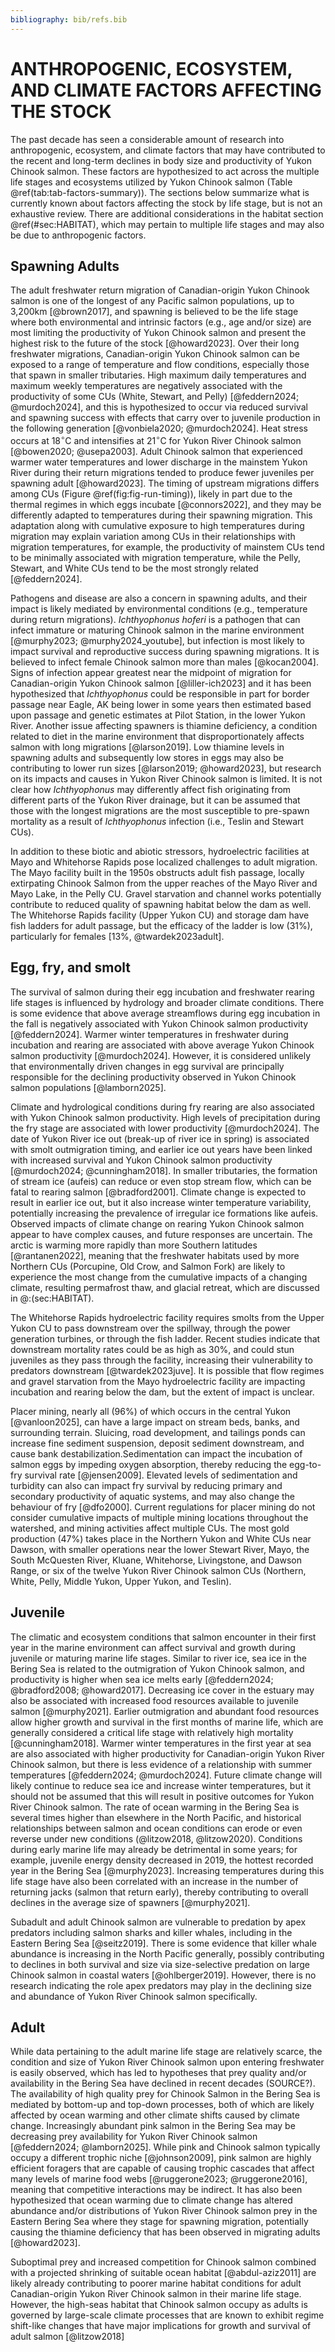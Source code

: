 ```yaml
---
bibliography: bib/refs.bib
---
```


# ANTHROPOGENIC, ECOSYSTEM, AND CLIMATE FACTORS AFFECTING THE STOCK {#sec:factors}

The past decade has seen a considerable amount of research into anthropogenic, ecosystem, and climate factors that may have contributed to the recent and long-term declines in body size and productivity of Yukon Chinook salmon. These factors are hypothesized to act across the multiple life stages and ecosystems utilized by Yukon Chinook salmon (Table \@ref(tab:tab-factors-summary)). The sections below summarize what is currently known about factors affecting the stock by life stage, but is not an exhaustive review. There are additional considerations in the habitat section \@ref(#sec:HABITAT), which may pertain to multiple life stages and may also be due to anthropogenic factors.

## Spawning Adults

The adult freshwater return migration of Canadian-origin Yukon Chinook salmon is one of the longest of any Pacific salmon populations, up to 3,200km [@brown2017], and spawning is believed to be the life stage where both environmental and intrinsic factors (e.g., age and/or size) are most limiting the productivity of Yukon Chinook salmon and present the highest risk to the future of the stock [@howard2023]\footnote{von Finster, A., Murdoch, A., Gill, J., Hawkins, T., Hodgson, J., and Knight, K. In prep. Issues Facing Canadian-origin Yukon River Chinook Salmon: A Review of Limiting Ecosystem and Habitat Factors.\label{vonfinsteretal}}. Over their long freshwater migrations, Canadian-origin Yukon Chinook salmon can be exposed to a range of temperature and flow conditions, especially those that spawn in smaller tributaries. High maximum daily temperatures and maximum weekly temperatures are negatively associated with the productivity of some CUs (White, Stewart, and Pelly) [@feddern2024; @murdoch2024], and this is hypothesized to occur via reduced survival and spawning success with effects that carry over to juvenile production in the following generation [@vonbiela2020; @murdoch2024]. Heat stress occurs at 18$^\circ$C and intensifies at 21$^\circ$C for Yukon River Chinook salmon [@bowen2020; @usepa2003]. Adult Chinook salmon that experienced warmer water temperatures and lower discharge in the mainstem Yukon River during their return migrations tended to produce fewer juveniles per spawning adult [@howard2023]. The timing of upstream migrations differs among CUs (Figure \@ref(fig:fig-run-timing)), likely in part due to the thermal regimes in which eggs incubate [@connors2022], and they may be differently adapted to temperatures during their spawning migration. This adaptation along with cumulative exposure to high temperatures during migration may explain variation among CUs in their relationships with migration temperatures, for example, the productivity of mainstem CUs tend to be minimally associated with migration temperature, while the Pelly, Stewart, and White CUs tend to be the most strongly related [@feddern2024].


Pathogens and disease are also a concern in spawning adults, and their impact is likely mediated by environmental conditions (e.g., temperature during return migrations). *Ichthyophonus hoferi* is a pathogen that can infect immature or maturing Chinook salmon in the marine environment [@murphy2023; @murphy2024_youtube], but infection is most likely to impact survival and reproductive success during spawning migrations. It is believed to infect female Chinook salmon more than males [@kocan2004]. Signs of infection appear greatest near the midpoint of migration for Canadian-origin Yukon Chinook salmon [@liller-ich2023] and it has been hypothesized that *Ichthyophonus* could be responsible in part for border passage near Eagle, AK being lower in some years then estimated based upon passage and genetic estimates at Pilot Station, in the lower Yukon River\textsuperscript{1}. Another issue affecting spawners is thiamine deficiency, a condition related to diet in the marine environment that disproportionately affects salmon with long migrations [@larson2019]. Low thiamine levels in spawning adults and subsequently low stores in eggs may also be contributing to lower run sizes [@larson2019; @howard2023], but research on its impacts and causes in Yukon River Chinook salmon is limited. It is not clear how *Ichthyophonus* may differently affect fish originating from different parts of the Yukon River drainage, but it can be assumed that those with the longest migrations are the most susceptible to pre-spawn mortality as a result of *Ichthyophonus* infection (i.e., Teslin and Stewart CUs). 

In addition to these biotic and abiotic stressors, hydroelectric facilities at Mayo and Whitehorse Rapids pose localized challenges to adult migration. The Mayo facility built in the 1950s obstructs adult fish passage, locally extirpating Chinook Salmon from the upper reaches of the Mayo River and Mayo Lake, in the Pelly CU. Gravel starvation and channel works potentially contribute to reduced quality of spawning habitat below the dam as well\textsuperscript{1}. The Whitehorse Rapids facility (Upper Yukon CU) and storage dam have fish ladders for adult passage, but the efficacy of the ladder is low (31%), particularly for females [13%, @twardek2023adult].

## Egg, fry, and smolt

The survival of salmon during their egg incubation and freshwater rearing life stages is influenced by hydrology and broader climate conditions. There is some evidence that above average streamflows during egg incubation in the fall is negatively associated with Yukon Chinook salmon productivity [@feddern2024]. Warmer winter temperatures in freshwater during incubation and rearing are associated with above average Yukon Chinook salmon productivity [@murdoch2024]. However, it is considered unlikely that environmentally driven changes in egg survival are principally responsible for the declining productivity observed in Yukon Chinook salmon populations [@lamborn2025].

Climate and hydrological conditions during fry rearing are also associated with Yukon Chinook salmon productivity. High levels of precipitation during the fry stage are associated with lower productivity [@murdoch2024]. The date of Yukon River ice out (break-up of river ice in spring) is associated with smolt outmigration timing, and earlier ice out years have been linked with increased survival and Yukon Chinook salmon productivity [@murdoch2024; @cunningham2018]. In smaller tributaries, the formation of stream ice (aufeis) can reduce or even stop stream flow, which can be fatal to rearing salmon [@bradford2001]. Climate change is expected to result in earlier ice out, but it also increase winter temperature variability, potentially increasing the prevalence of irregular ice formations like aufeis. Observed impacts of climate change on rearing Yukon Chinook salmon appear to have complex causes, and future responses are uncertain. The arctic is warming more rapidly than more Southern latitudes [@rantanen2022], meaning that the freshwater habitats used by more Northern CUs (Porcupine, Old Crow, and Salmon Fork) are likely to experience the most change from the cumulative impacts of a changing climate, resulting permafrost thaw, and glacial retreat, which are discussed in @\ref:(sec:HABITAT).

The Whitehorse Rapids hydroelectric facility requires smolts from the Upper Yukon CU to pass downstream over the spillway, through the power generation turbines, or through the fish ladder. Recent studies indicate that downstream mortality rates could be as high as 30%, and could stun juveniles as they pass through the facility, increasing their vulnerability to predators downstream [@twardek2023juve]. It is possible that flow regimes and gravel starvation from the Mayo hydroelectric facility are impacting incubation and rearing below the dam, but the extent of impact is unclear\textsuperscript{1}.

Placer mining, nearly all (96%) of which occurs in the central Yukon [@vanloon2025], can have a large impact on stream beds, banks, and surrounding terrain. Sluicing, road development, and tailings ponds can increase fine sediment suspension, deposit sediment downstream, and cause bank destabilization\textsuperscript{1}.Sedimentation can impact the incubation of salmon eggs by impeding oxygen absorption, thereby reducing the egg-to-fry survival rate [@jensen2009]. Elevated levels of sedimentation and turbidity can also can impact fry survival by reducing primary and secondary productivity of aquatic systems, and may also change the behaviour of fry [@dfo2000]. Current regulations for placer mining do not consider cumulative impacts of multiple mining locations throughout the watershed, and mining activities affect multiple CUs. The most gold production (47%) takes place in the Northern Yukon and White CUs near Dawson, with smaller operations near the lower Stewart River, Mayo, the South McQuesten River, Kluane, Whitehorse, Livingstone, and Dawson Range, or six of the twelve Yukon River Chinook salmon CUs (Northern, White, Pelly, Middle Yukon, Upper Yukon, and Teslin).

## Juvenile

The climatic and ecosystem conditions that salmon encounter in their first year in the marine environment can affect survival and growth during juvenile or maturing marine life stages. Similar to river ice, sea ice in the Bering Sea is related to the outmigration of Yukon Chinook salmon, and productivity is higher when sea ice melts early [@feddern2024; @bradford2008; @howard2017]. Decreasing ice cover in the estuary may also be associated with increased food resources available to juvenile salmon [@murphy2021]. Earlier outmigration and abundant food resources allow higher growth and survival in the first months of marine life, which are generally considered a critical life stage with relatively high mortality [@cunningham2018]. Warmer winter temperatures in the first year at sea are also associated with higher productivity for Canadian-origin Yukon River Chinook salmon, but there is less evidence of a relationship with summer temperatures [@feddern2024; @murdoch2024]. Future climate change will likely continue to reduce sea ice and increase winter temperatures, but it should not be assumed that this will result in positive outcomes for Yukon River Chinook salmon. The rate of ocean warming in the Bering Sea is several times higher than elsewhere in the North Pacific, and historical relationships between salmon and ocean conditions can erode or even reverse under new conditions (@litzow2018, @litzow2020). Conditions during early marine life may already be detrimental in some years; for example, juvenile energy density decreased in 2019, the hottest recorded year in the Bering Sea [@murphy2023]. Increasing temperatures during this life stage have also been correlated with an increase in the number of returning jacks (salmon that return early), thereby contributing to overall declines in the average size of spawners [@murphy2021].

Subadult and adult Chinook salmon are vulnerable to predation by apex predators including salmon sharks and killer whales, including in the Eastern Bering Sea [@seitz2019]. There is some evidence that killer whale abundance is increasing in the North Pacific generally, possibly contributing to declines in both survival and size via size-selective predation on large Chinook salmon in coastal waters [@ohlberger2019]. However, there is no research indicating the role apex predators may play in the declining size and abundance of Yukon River Chinook salmon specifically.

## Adult

While data pertaining to the adult marine life stage are relatively scarce, the condition and size of Yukon River Chinook salmon upon entering freshwater is easily observed, which has led to hypotheses that prey quality and/or availability in the Bering Sea have declined in recent decades (SOURCE?). The availability of high quality prey for Chinook Salmon in the Bering Sea is mediated by bottom-up and top-down processes, both of which are likely affected by ocean warming and other climate shifts caused by climate change. Increasingly abundant pink salmon in the Bering Sea may be decreasing prey availability for Yukon River Chinook salmon [@feddern2024; @lamborn2025]. While pink and Chinook salmon typically occupy a different trophic niche [@johnson2009], pink salmon are highly efficient foragers that are capable of causing trophic cascades that affect many levels of marine food webs [@ruggerone2023; @ruggerone2016], meaning that competitive interactions may be indirect. It has also been hypothesized that ocean warming due to climate change has altered abundance and/or distributions of Yukon River Chinook salmon prey in the Eastern Bering Sea where they stage for spawning migration, potentially causing the thiamine deficiency that has been observed in migrating adults [@howard2023].

Suboptimal prey and increased competition for Chinook salmon combined with a projected shrinking of suitable ocean habitat [@abdul-aziz2011] are likely already contributing to poorer marine habitat conditions for adult Canadian-origin Yukon River Chinook salmon in their marine life stage. However, the high-seas habitat that Chinook salmon occupy as adults is governed by large-scale climate processes that are known to exhibit regime shift-like changes that have major implications for growth and survival of adult salmon [@litzow2018] 
